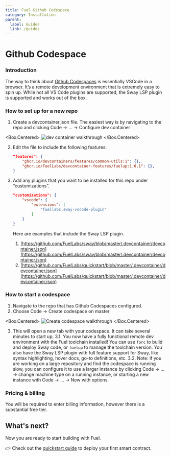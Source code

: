 ---
title: Fuel Github Codespace
category: Installation
parent:
  label: Guides
  link: /guides
---

# Github Codespace

### Introduction

The way to think about [Github Codespaces](https://github.com/features/codespaces) is essentially VSCode in a browser. It’s a remote development environment that is extremely easy to spin up. While not all VS Code plugins are supported, the Sway LSP plugin is supported and works out of the box.

### How to set up for a new repo

1. Create a devcontainer.json file. The easiest way is by navigating to the repo and clicking Code → … → Configure dev container
    
<Box.Centered>
![dev container walkthrough](/images/dev-container.gif)
</Box.Centered>

2. Edit the file to include the following features:
    
    ```json
    "features": {
        "ghcr.io/devcontainers/features/common-utils:1": {},
        "ghcr.io/FuelLabs/devcontainer-features/fuelup:1.0.1": {},
    }
    ```
    
3. Add any plugins that you want to be installed for this repo under “customizations”. 
    
    ```json
    "customizations": {
        "vscode": {
            "extensions": [
                "fuellabs.sway-vscode-plugin"
            ]
        }
    }
    ```
    
    Here are examples that include the Sway LSP plugin.
    
    1. [https://github.com/FuelLabs/sway/blob/master/.devcontainer/devcontainer.json](https://github.com/FuelLabs/sway/blob/master/.devcontainer/devcontainer.json)
    2. [https://github.com/FuelLabs/quickstart/blob/master/.devcontainer/devcontainer.json](https://github.com/FuelLabs/quickstart/blob/master/.devcontainer/devcontainer.json)

### How to start a codespace

1. Navigate to the repo that has Github Codespaces configured.
2. Choose Code → Create codespace on master

<Box.Centered>
![Create codespace walkthrough](/images/create-codespace.gif)
</Box.Centered>

3. This will open a new tab with your codespace. It can take several minutes to start up. 
    3.1. You now have a fully functional remote dev environment with the Fuel toolchain installed! You can use `forc` to build and deploy Sway code, or `fuelup` to manage the toolchain version. You also have the Sway LSP plugin with full feature support for Sway, like syntax highlighting, hover docs, go-to definitions, etc. 
    3.2. Note: if you are working on a large repository and find the codespace is running slow, you can configure it to use a larger instance by clicking Code → … → change machine type on a running instance, or starting a new instance with Code → … → New with options.

### Pricing & billing

You will be required to enter billing information, however there is a substantial free tier.

## What's next?

Now you are ready to start building with Fuel.

👉 Check out the [quickstart guide](/guides/quickstart) to deploy your first smart contract.
